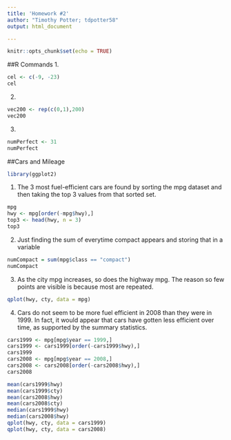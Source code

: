 ```yaml
---
title: 'Homework #2'
author: "Timothy Potter; tdpotter58"
output: html_document

---
```


```r
knitr::opts_chunk$set(echo = TRUE)
```



##R Commands
1. 
```r
cel <- c(-9, -23)
cel
```
2.
```r
vec200 <- rep(c(0,1),200)
vec200
```
3. 
```r
numPerfect <- 31
numPerfect
```


##Cars and Mileage
```r
library(ggplot2)
```

1.
The 3 most fuel-efficient cars are found by sorting the mpg dataset and then taking the top 3 values from that sorted set.
```r
mpg
hwy <- mpg[order(-mpg$hwy),]
top3 <- head(hwy, n = 3)
top3
```

2.
Just finding the sum of everytime compact appears and storing that in a variable
```r
numCompact = sum(mpg$class == "compact")
numCompact
```

3.
As the city mpg increases, so does the highway mpg. The reason so few points are visible is because most are repeated.
```r
qplot(hwy, cty, data = mpg)
```

4.
Cars do not seem to be more fuel efficient in 2008 than they were in 1999. In fact, it would appear that cars have gotten less efficient over time, as supported by the summary statistics.
```r
cars1999 <- mpg[mpg$year == 1999,]
cars1999 <- cars1999[order(-cars1999$hwy),]
cars1999
cars2008 <- mpg[mpg$year == 2008,]
cars2008 <- cars2008[order(-cars2008$hwy),]
cars2008

mean(cars1999$hwy)
mean(cars1999$cty)
mean(cars2008$hwy)
mean(cars2008$cty)
median(cars1999$hwy)
median(cars2008$hwy)
qplot(hwy, cty, data = cars1999)
qplot(hwy, cty, data = cars2008)
```